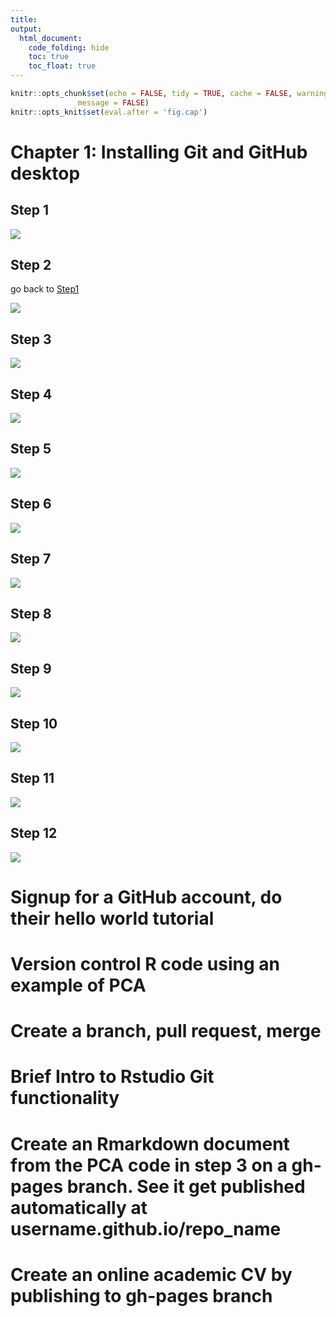 ```yaml
---
title: 
output:
  html_document:
    code_folding: hide
    toc: true
    toc_float: true
---
```


```r
knitr::opts_chunk$set(echo = FALSE, tidy = TRUE, cache = FALSE, warning = FALSE, 
               message = FALSE)
knitr::opts_knit$set(eval.after = 'fig.cap')
```

# Chapter 1: Installing Git and GitHub desktop {.tabset}

## Step 1 {#c1s1}

![](img/installgit/installgit1.png)

## Step 2

go back to [Step1](#c1s1)

![](img/installgit/installgit2.png)

## Step 3

![](img/installgit/installgit3.png)

## Step 4

![](img/installgit/installgit4.png)

## Step 5

![](img/installgit/installgit5.png)

## Step 6

![](img/installgit/installgit6.png)

## Step 7

![](img/installgit/installgit7.png)

## Step 8

![](img/installgit/installgit8.png)

## Step 9

![](img/installgit/installgit9.png)

## Step 10

![](img/installgit/installgit10.png)

## Step 11

![](img/installgit/installgit11.png)

## Step 12

![](img/installgit/installgit12.png)



# Signup for a GitHub account, do their hello world tutorial

# Version control R code using an example of PCA 

# Create a branch, pull request, merge

# Brief Intro to Rstudio Git functionality

# Create an Rmarkdown document from the PCA code in step 3 on a gh-pages branch. See it get published automatically at username.github.io/repo_name

# Create an online academic CV by publishing to gh-pages branch


